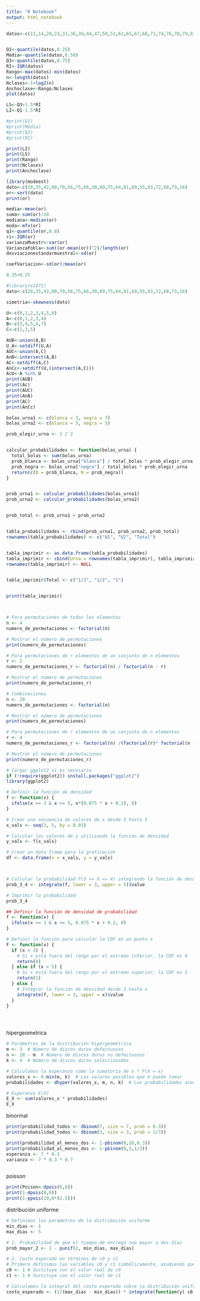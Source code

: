 ```yaml
---
title: "R Notebook"
output: html_notebook
---
```


```r
datos<-c(11,14,20,23,31,36,39,44,47,50,51,61,65,67,68,71,74,76,78,79,81,84,85,89,91,93,98,99,101,104,105,105,112,118,123,136,139,141,148,158,189,168,184,206,248,263,289,322,388,513)


Q1<-quantile(datos,0.25)
Media<-quantile(datos,0.50)
Q3<-quantile(datos,0.75)
RI<-IQR(datos)
Rango<-max(datos)-min(datos)
n<-length(datos)
Nclases<-1+log2(n)
Anchoclase<-Rango/Nclases
plot(datos)

LS<-Q3+1.5*RI
LI<-Q1-1.5*RI

#print(Q1)
#print(Media)
#print(Q3)
#print(RI)

print(LI)
print(LS)
print(Rango)
print(Nclases)
print(Anchoclase)
```

```r
library(modeest)
dato<-c(28,35,42,90,70,56,75,66,30,89,75,64,81,69,55,83,72,68,73,16)
or<-sort(dato)
print(or)

media<-mean(or)
suma<-sum(or)/20
mediana<-median(or)
moda<-mfv(or)
q1<-quantile(or,0.8)
ri<-IQR(or)
varianzaMuestr<-var(or)
VarianzaPobla<-sum((or-mean(or))^2)/length(or)
desviacionestandarmuestral<-sd(or)

coefVariacion<-sd(or)/mean(or)


```
```r
0.35+0.25
```
```r
#library(e1071)
dato<-c(28,35,42,90,70,56,75,66,30,89,75,64,81,69,55,83,72,68,73,16)

simetria<-skewness(dato)
```

```r
U<-c(0,1,2,3,4,5,6)
A<-c(0,1,2,3,4)
B<-c(3,4,5,6,7)
C<-c(1,3,5)

AUB<-union(A,B)
U_A<-setdiff(U,A)
AUC<-union(A,C)
AnB<-intersect(A,B)
AC<-setdiff(A,C)
AnCc<-setdiff(U,(intersect(A,C)))
AcU<-A %in% U
print(AUB)
print(Ac)
print(AUC)
print(AnB)
print(AC)
print(AnCc)

```

```r

bolas_urna1 <- c(blanca = 3, negra = 7)
bolas_urna2 <- c(blanca = 5, negra = 5)

prob_elegir_urna <- 1 / 2


calcular_probabilidades <- function(bolas_urna) {
  total_bolas <- sum(bolas_urna)
  prob_blanca <- bolas_urna["blanca"] / total_bolas * prob_elegir_urna
  prob_negra <- bolas_urna["negra"] / total_bolas * prob_elegir_urna
  return(c(B = prob_blanca, N = prob_negra))
}


prob_urna1 <- calcular_probabilidades(bolas_urna1)
prob_urna2 <- calcular_probabilidades(bolas_urna2)


prob_total <- prob_urna1 + prob_urna2


tabla_probabilidades <- rbind(prob_urna1, prob_urna2, prob_total)
rownames(tabla_probabilidades) <- c("U1", "U2", "Total")


tabla_imprimir <- as.data.frame(tabla_probabilidades)
tabla_imprimir <- cbind(Urna = rownames(tabla_imprimir), tabla_imprimir)
rownames(tabla_imprimir) <- NULL


tabla_imprimir$Total <- c("1/2", "1/2", "1")


print(tabla_imprimir)




```



```r
# Para permutaciones de todos los elementos
n <- 4
numero_de_permutaciones <- factorial(n)

# Mostrar el número de permutaciones
print(numero_de_permutaciones)

# Para permutaciones de r elementos de un conjunto de n elementos
r <- 2
numero_de_permutaciones_r <- factorial(n) / factorial(n - r)

# Mostrar el número de permutaciones
print(numero_de_permutaciones_r)

```
```r
# Combinaciones
n <- 20
numero_de_permutaciones <- factorial(n)

# Mostrar el número de permutaciones
print(numero_de_permutaciones)

# Para permutaciones de r elementos de un conjunto de n elementos
r <- 4
numero_de_permutaciones_r <- factorial(n) /(factorial(r)* factorial(n - r))

# Mostrar el número de permutaciones
print(numero_de_permutaciones_r)

```


```r
# Cargar ggplot2 si es necesario
if (!require(ggplot2)) install.packages("ggplot2")
library(ggplot2)

# Definir la función de densidad
f <- function(x) {
  ifelse(x >= 3 & x <= 5, x*(0.075 * x + 0.2), 0)
}

# Crear una secuencia de valores de x desde 3 hasta 5
x_vals <- seq(3, 5, by = 0.01)

# Calcular los valores de y utilizando la función de densidad
y_vals <- f(x_vals)

# Crear un data frame para la graficación
df <- data.frame(x = x_vals, y = y_vals)



# Calcular la probabilidad P(3 <= X <= 4) integrando la función de densidad
prob_3_4 <- integrate(f, lower = 3, upper = 5)$value

# Imprimir la probabilidad
prob_3_4

```


```r
## Definir la función de densidad de probabilidad
f <- function(x) {
  ifelse(x >= 3 & x <= 5, 0.075 * x + 0.2, 0)
}

# Definir la función para calcular la CDF en un punto x
F <- function(x) {
  if (x < 3) {
    # Si x está fuera del rango por el extremo inferior, la CDF es 0
    return(0)
  } else if (x > 5) {
    # Si x está fuera del rango por el extremo superior, la CDF es 1
    return(1)
  } else {
    # Integrar la función de densidad desde 3 hasta x
    integrate(f, lower = 3, upper = x)$value
  }
}





```


hipergeometrica

```r
# Parámetros de la distribución hipergeométrica
m <- 3  # Número de discos duros defectuosos
n <- 20 - m  # Número de discos duros no defectuosos
k <- 4  # Número de discos duros seleccionados

# Calculamos la esperanza como la sumatoria de x * P(X = x)
valores_x <- 0:min(m, k)  # Los valores posibles que X puede tomar
probabilidades <- dhyper(valores_x, m, n, k)  # Las probabilidades asociadas a cada valor de x

# Esperanza E(X)
E_X <- sum(valores_x * probabilidades)
E_X


```

binormal
```r
print(probabilidad_todos <- dbinom(7, size = 7, prob = 0.3))
print(probabilidad_todos <- dbinom(3, size = 3, prob = 1/3))

print(probabilidad_al_menos_dos <- 1-pbinom(8,10,0.3))
print(probabilidad_al_menos_dos <- 1-pbinom(0,3,1/3))
esperanza <- 7 * 0.3
varianza <- 7 * 0.3 * 0.7



```


poisson
```r

print(Poison<-dpois(6,8))
print(1-dpois(0,6))
print(1-ppois(19,8*(2.5)))

```

distribución uniforme

```r

# Definimos los parámetros de la distribución uniforme
min_dias <- 1
max_dias <- 5

# 1. Probabilidad de que el tiempo de entrega sea mayor a dos días
prob_mayor_2 <- 1 - punif(2, min_dias, max_dias)

# 2. Costo esperado en términos de c0 y c1
# Primero definimos las variables c0 y c1 simbólicamente, asumiendo que son conocidas
c0 <- 1 # Sustituye con el valor real de c0
c1 <- 1 # Sustituye con el valor real de c1

# Calculamos la integral del costo esperado sobre la distribución uniforme
costo_esperado <- (1/(max_dias - min_dias)) * integrate(function(y) c0 + c1 *
                                                          
                                                          
                                                          
                                                          
                                                          
                                                          
                                                          
                                                          
                                                          
                                                          
                                                          
                                                        
                                                        
                                                        
                                                        
                                                        
                                                        
                                                        
                                                        
                                                        
                                                        
                                                        
                                                        
                                                        
                                                        
                                                        
                                                        
                                                        
                                                        
                                                        
                                                        
                                                        
                                                        
                                                        
                                                        
                                                        
                                                        
                                                        
                                                        
                                                        
                                                        
                                                        
                                                        
                                                        
                                                        
                                                        
                                                        
                                                        
                                                        
                                                        
                                                        
                                                        
                                                        
                                                        
                                                        
                                                        
                                                        
                                                        
                                                        
                                                        
                                                        
                                                        
                                                        
                                                        
                                                        
                                                        
                                                        
                                                        
                                                        
                                                        
                                                        
                                                        
                                                        
                                                        
                                                        
                                                        
                                                        
                                                        
                                                        
                                                        
                                                        
                                                        
                                                        
                                                        
                                                        
                                                        
                                                        
                                                        
                                                        
                                                        
                                                        
                                                        
                                                        
                                                        
                                                        
                                                        
                                                        
                                                        
                                                        
                                                        
                                                        
                                                        
                                                        
                                                        
                                                        
                                                        
                                                        
                                                        
                                                        
                                                        
                                                        
                                                        
                                                        
                                                        
                                                        
                                                        
                                                        
                                                        
                                                        
                                                        
                                                        
                                                        
                                                        
                                                        
                                                        
                                                        
                                                        
                                                        
                                                        
                                                        y^2, min_dias, max_dias)$value

# Imprimir los resultados
print(paste("Probabilidad de que el tiempo de entrega sea mayor a dos días:", prob_mayor_2))
print(paste("Costo esperado E[C]:", costo_esperado))


```

```r
# Establecemos la tasa para la distribución exponencial
rate <- 1 / 2.4

# 1. Probabilidad de que la magnitud sea mayor a 3.0
prob_mayor_3 <- 1 - pexp(3.0, rate)

# 2. Probabilidad de que la magnitud esté entre 2.0 y 3.0
prob_entre_2_y_3 <- pexp(3.0, rate) - pexp(2.0, rate)

# Mostrar los resultados
print(paste("Probabilidad de que la magnitud sea mayor a 3.0:", prob_mayor_3))
print(paste("Probabilidad de que la magnitud esté entre 2.0 y 3.0:", prob_entre_2_y_3))


```
exponencial

```r
# Media de la distribución exponencial
media <- 100
# Tasa es el inverso de la media
rate <- 1 / media

# 1. Probabilidad de que la demanda sea mayor a 200 pcs
probabilidad_mayor_200 <- 1 - pexp(200, rate)

# 2. Capacidad de bombeo para que la probabilidad de superarla sea solo 0.01
# Utilizamos el cuantil para la probabilidad complementaria, 1 - 0.01, es decir 0.99
capacidad_requerida <- qexp(0.99, rate)

# Mostrar los resultados
print(paste("Probabilidad de que la demanda sea mayor a 200 pcs:", probabilidad_mayor_200))
print(paste("Capacidad de bombeo requerida para que la probabilidad de superarla sea solo de 0.01:", capacidad_requerida))

```

normal
```r

# Parámetros de la distribución normal
media <- 950  # media en mm
desviacion_std <- 10  # desviación estándar en mm

# 1. Probabilidad de que el ancho sea entre 947 y 958 mm
probabilidad_entre_947_958 <- pnorm(958, media, desviacion_std) - pnorm(947, media, desviacion_std)

# 2. Encontrar el valor de C para el cual la probabilidad de tener un ancho menor es 0.8531
C <- qnorm(0.8531, media, desviacion_std)

# Mostrar los resultados
print(paste("Probabilidad de que el ancho sea entre 947 y 958 mm:", probabilidad_entre_947_958))
print(paste("Valor de C para una probabilidad acumulada de 0.8531:", C))

```


```r
# Parámetros de la distribución normal
media <- 12.4  # media en onzas
desviacion_std <- 0.1  # desviación estándar en onzas

# 1. Proporción de vasos desechados
p_menos_12_1 <- pnorm(12.1, media, desviacion_std)
p_mas_12_6 <- 1 - pnorm(12.6, media, desviacion_std)
proporcion_desechados <- p_menos_12_1 + p_mas_12_6

# 2. Volumen para el 80% de los vasos
volumen_80 <- qnorm(0.8, media, desviacion_std)

# 3. Probabilidad de derrame en por lo menos 8 de 20 vasos
p_derrame_vaso <- 1 - pnorm(12.5, media, desviacion_std)
n_vasos <- 20
al_menos_8_derrames <- 1 - pbinom(7, n_vasos, p_derrame_vaso)

# Mostrar los resultados
print(paste("Proporción de vasos desechados:", proporcion_desechados))
print(paste("Volumen por debajo del cual se encuentra el 80% de los vasos:", volumen_80))
print(paste("Probabilidad de que se derrame el contenido en por lo menos 8 de los 20 vasos:", al_menos_8_derrames))

```

